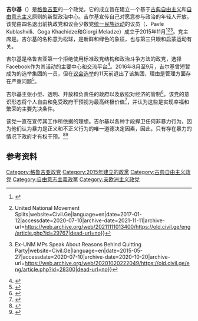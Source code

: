 {{Infobox political party
| country = 格鲁吉亚
| country_dab1 = Politics of Georgia (country)
| colorcode = #327f37
| name = 吉尔基
| native_name = {{lang|ka|გირჩი}}
| logo = 吉尔基logo.png
| logo_size = 191px
| leader = {{le|祖拉布·贾帕瑞兹|Zurab Japaridze}}<br/>{{link-ka|伊亚格·赫维奇亚|იაგო ხვიჩია}}<br/>瓦赫坦·迈格里利什维利
| chairman = {{link-ka|伊亚格·赫维奇亚|იაგო ხვიჩია}}
| foundation = 2015年
| split = 
| headquarters = [[格鲁吉亚|格鲁吉亚]][[第比利斯|第比利斯]]
| ideology = [[古典自由主义|古典自由主义]]<br/>[[自由意志主义|自由意志主义]]<br/>[[守夜人国家|小政府主义]]<br>[[亲欧洲主义|亲欧洲主义]]<ref name="about-en">{{cite web|url=http://www.girchi.ge/english-welcome|title=Who We Are|last=|first=|date=|website=Girchi|archive-url=https://web.archive.org/web/20190111225313/http://www.girchi.ge/english-welcome|language=en|archive-date=2019-01-11|accessdate=2020-07-10}} "Its foreign policy priorities should be peaceful restoration of Georgia’s territorial integrity and European and Euro-Atlantic integration"</ref>
| position = [[右翼|右翼]]
| international = 
| european = 
| seats1_title = [[格鲁吉亚议会|议会]]
| seats1 = {{Composition bar|4|150|hex=#327f37}}
| colours = 绿色和白色
| website = {{url|https://girchi.com/}}
}}
'''吉尔基'''（{{lang-ka|გირჩი}}）是[[格鲁吉亚|格鲁吉亚]]的一个政党。它的成立旨在建立一个基于[[古典自由主义|古典自由主义]]和[[自由意志主义|自由意志主义]]原则的新型政治中心。吉尔基宣传自己对愿意参与政治的年轻人开放。该党由四名退出前执政党和议会少数党[[统一民族运动|统一民族运动]]的议员（{{le|祖拉布·贾帕瑞兹|Zurab Japaridze}}、Pavle Kublashvili、Goga Khachidze和Giorgi Meladze）成立于2015年11月<ref>{{Cite web|url=http://georgiatoday.ge/news/152/speculation-of-unm-disunity-as-four-opposition-mps-resign|title=Speculation of UNM Disunity as Four Opposition MPs Resign|website=Georgia Today|language=en|date=2015-05-28|accessdate=2020-07-10|archive-date=2021-01-26|archive-url=https://web.archive.org/web/20210126122058/http://georgiatoday.ge/news/152/Speculation-of-UNM-Disunity-as-Four-Opposition-MPs-Resign|dead-url=no}}</ref><ref>{{Cite web|url=https://old.civil.ge/eng/article.php?id=29767|title=Civil.Ge {{!}} United National Movement Splits|website=Civil.Ge|language=en|date=2017-01-12|accessdate=2020-07-10|archive-date=2021-11-11|archive-url=https://web.archive.org/web/20211111013400/https://old.civil.ge/eng/article.php?id=29767|dead-url=no}}</ref><ref>{{Cite web|url=https://old.civil.ge/eng/article.php?id=28300|title=Civil.Ge {{!}} Ex-UNM MPs Speak About Reasons Behind Quitting Party|website=Civil.Ge|language=en|date=2015-05-27|accessdate=2020-07-10|archive-date=2020-10-20|archive-url=https://web.archive.org/web/20201020222049/https://old.civil.ge/eng/article.php?id=28300|dead-url=no}}</ref>。党主席是{{link-ka|伊亚格·赫维奇亚|იაგო ხვიჩია}}。吉尔基的名称意为松球，是新鲜和绿色的象征，也与第三只眼和启蒙运动有关。

吉尔基是格鲁吉亚第一个拒绝使用标准政党结构和政治斗争方法的政党，选择Facebook作为其活动的主要中心和交流平台<ref>{{Cite web|url=http://www.tabula.ge/en/story/113804-girchi-we-refuse-to-be-traditional-political-party|title=Girchi: We Refuse to be Traditional Political Party|website=Tabula|language=en|date=2016-10-26|accessdate=2020-07-10|archive-date=2019-11-13|archive-url=https://web.archive.org/web/20191113142620/http://www.tabula.ge/en/story/113804-girchi-we-refuse-to-be-traditional-political-party|dead-url=no}}</ref>。2016年8月至9月，吉尔基曾短暂成为{{le|帕塔·布楚拉德泽|Paata Burchuladze}}的{{le|国家为人民|State for the People}}选举集团的一员，但在[[2016年格鲁吉亚国会选举|议会选举]]的11天前退出了该集团，理由是管理方面存在严重问题<ref>{{cite news|title=NPC-Girchi Quits Burchuladze's Election Bloc|url=http://civil.ge/eng/article.php?id=29468|language=en|accessdate=2020-07-10|work=Civil Georgia|date=2016-09-07|archive-date=2017-08-14|archive-url=https://web.archive.org/web/20170814220858/http://civil.ge/eng/article.php?id=29468|dead-url=no}}</ref>。

吉尔基主张小型、透明、开放和负责任的政府以及放松对经济的管制<ref>{{Cite web|url=https://eurasianet.org/for-some-georgians-mooning-is-a-continuation-of-politics-by-other-means|title=For some Georgians, mooning is a continuation of politics by other means|website=Eurasianet|language=en|date=2018-11-13|accessdate=2020-07-10|archive-date=2019-11-13|archive-url=https://web.archive.org/web/20191113142612/https://eurasianet.org/for-some-georgians-mooning-is-a-continuation-of-politics-by-other-means|dead-url=no}}</ref>。该党的意识形态将个人自由和免受政府干预视为最高终极价值<ref>{{Cite web|url=https://eurasianet.org/a-libertarian-georgian-church-aids-young-draft-dodgers|title=A libertarian Georgian “church” aids young draft dodgers|website=Eurasianet|language=en|date=2018-05-29|accessdate=2020-07-10|archive-date=2020-11-09|archive-url=https://web.archive.org/web/20201109031244/https://eurasianet.org/a-libertarian-georgian-church-aids-young-draft-dodgers|dead-url=no}}</ref>，并认为这些是实现幸福和繁荣的主要先决条件。

该党一直在宣传其工作所依据的理想。吉尔基以各种手段捍卫任何非暴力行为，因为他们认为暴力是正义和不正义行为的唯一道德决定因素，因此，只有存在暴力的情况下政府才有权干预。<ref>{{Cite web|url=https://www.facebook.com/GirchiParty/posts/2547060992012011|title=გირჩი / Girchi|website=Facebook|language=en|date=2019-05-10|accessdate=2020-07-10}}</ref><ref>{{Cite news|url=https://agenda.ge/en/news/2019/1242|title=Georgian political party Girchi opens brothel in headquarters|website=Agenda.ge|language=en|date=2019-05-10|accessdate=2020-07-10|archive-date=2020-11-07|archive-url=https://web.archive.org/web/20201107223123/https://agenda.ge/en/news/2019/1242|dead-url=no}}</ref>

==参考资料==
{{reflist}}

[[Category:格鲁吉亚政党|Category:格鲁吉亚政党]]
[[Category:2015年建立的政黨|Category:2015年建立的政黨]]
[[Category:古典自由主义政党|Category:古典自由主义政党]]
[[Category:自由意志主義政黨|Category:自由意志主義政黨]]
[[Category:亲欧洲主义政党|Category:亲欧洲主义政党]]